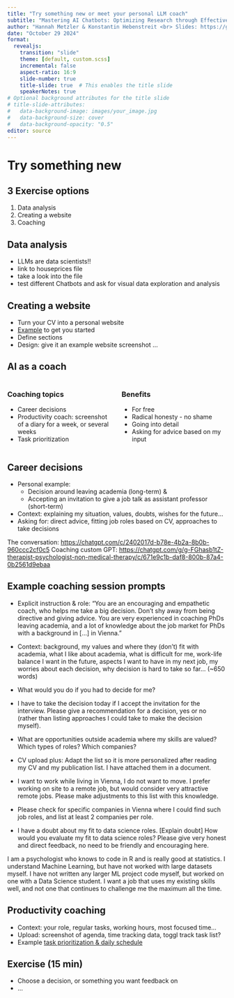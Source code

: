 ```yaml
---
title: "Try something new or meet your personal LLM coach"
subtitle: "Mastering AI Chatbots: Optimizing Research through Effective Use"
author: "Hannah Metzler & Konstantin Hebenstreit <br> Slides: https://github.com/hannahmetzler/AI_skills"
date: "October 29 2024"
format: 
  revealjs: 
    transition: "slide"
    theme: [default, custom.scss]
    incremental: false
    aspect-ratio: 16:9
    slide-number: true
    title-slide: true  # This enables the title slide
    speakerNotes: true
# Optional background attributes for the title slide
# title-slide-attributes:
#   data-background-image: images/your_image.jpg
#   data-background-size: cover
#   data-background-opacity: "0.5"
editor: source
---
```


# Try something new

## 3 Exercise options
1. Data analysis
1. Creating a website
1. Coaching

## Data analysis
- LLMs are data scientists!!
- link to houseprices file
- take a look into the file
- test different Chatbots and ask for visual data exploration and analysis

## Creating a website
- Turn your CV into a personal website
- [Example](https://claude.site/artifacts/50f01821-fb16-4332-b65e-5499c3b71a0f) to get you started
- Define sections
- Design: give it an example website screenshot
...

## AI as a coach

::: {.columns}

::: {.column width="43%"}
### Coaching topics

- Career decisions
- Productivity coach: screenshot of a diary for a week, or several weeks
- Task prioritization
:::

::: {.column width="43%"}
### Benefits

- For free
- Radical honesty - no shame
- Going into detail
- Asking for advice based on my input
:::

:::

## Career decisions

- Personal example:
    -   Decision around leaving academia (long-term) &
    -   Accepting an invitation to give a job talk as assistant professor (short-term)
- Context: explaining my situation, values, doubts, wishes for the future...
- Asking for: direct advice, fitting job roles based on CV, approaches to take decisions

::: notes
The conversation: <https://chatgpt.com/c/2402017d-b78e-4b2a-8b0b-960ccc2cf0c5>
Coaching custom GPT: <https://chatgpt.com/g/g-FGhasb1tZ-therapist-psychologist-non-medical-therapy/c/671e9c1b-daf8-800b-87a4-0b2561d9ebaa>
:::

## Example coaching session prompts {.scrollable .smaller}

-   Explicit instruction & role: "You are an encouraging and empathetic coach, who helps me take a big decision. Don't shy away from being directive and giving advice. You are very experienced in coaching PhDs leaving academia, and a lot of knowledge about the job market for PhDs with a background in [...] in Vienna."

-   Context: background, my values and where they (don't) fit with academia, what I like about academia, what is difficult for me, work-life balance I want in the future, aspects I want to have in my next job, my worries about each decision, why decision is hard to take so far... (\~650 words)

-   What would you do if you had to decide for me?

-   I have to take the decision today if I accept the invitation for the interview. Please give a recommendation for a decision, yes or no (rather than listing approaches I could take to make the decision myself).

-   What are opportunities outside academia where my skills are valued? Which types of roles? Which companies?

-   CV upload plus: Adapt the list so it is more personalized after reading my CV and my publication list. I have attached them in a document.

-   I want to work while living in Vienna, I do not want to move. I prefer working on site to a remote job, but would consider very attractive remote jobs. Please make adjustments to this list with this knowledge.

-   Please check for specific companies in Vienna where I could find such job roles, and list at least 2 companies per role. 

- I have a doubt about my fit to data science roles. [Explain doubt] How would you evaluate my fit to data science roles? Please give very honest and direct feedback, no need to be friendly and encouraging here. 

::: notes
I am a psychologist who knows to code in R and is really good at statistics. I understand Machine Learning, but have not worked with large datasets myself. I have not written any larger ML project code myself, but worked on one with a Data Science student. I want a job that uses my existing skills well, and not one that continues to challenge me the maximum all the time.
:::

## Productivity coaching

- Context: your role, regular tasks, working hours, most focused time...
- Upload: screenshot of agenda, time tracking data, toggl track task list?
- Example [task prioritization & daily schedule](https://chatgpt.com/share/671655d8-4ec8-800b-8f3f-1654f749f663)

## Exercise (15 min)

- Choose a decision, or something you want feedback on
- ...
